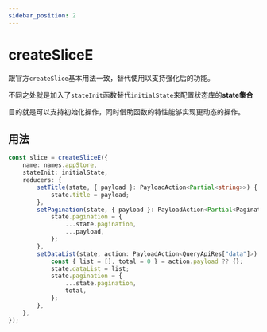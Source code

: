 ```yaml
---
sidebar_position: 2
---
```


# createSliceE

跟官方`createSlice`基本用法一致，替代使用以支持强化后的功能。

不同之处就是加入了`stateInit`函数替代`initialState`来配置状态库的**state集合**

目的就是可以支持初始化操作，同时借助函数的特性能够实现更动态的操作。

## 用法

```ts
const slice = createSliceE({
	name: names.appStore,
	stateInit: initialState,
	reducers: {
		setTitle(state, { payload }: PayloadAction<Partial<string>>) {
			state.title = payload;
		},
		setPagination(state, { payload }: PayloadAction<Partial<Pagination>>) {
			state.pagination = {
				...state.pagination,
				...payload,
			};
		},
		setDataList(state, action: PayloadAction<QueryApiRes["data"]>) {
			const { list = [], total = 0 } = action.payload ?? {};
			state.dataList = list;
			state.pagination = {
				...state.pagination,
				total,
			};
		},
	},
});
```
